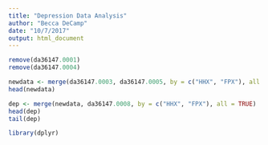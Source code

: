 ```yaml
---
title: "Depression Data Analysis"
author: "Becca DeCamp"
date: "10/7/2017"
output: html_document
---
```


```r
remove(da36147.0001)
remove(da36147.0004)

newdata <- merge(da36147.0003, da36147.0005, by = c("HHX", "FPX"), all = TRUE)
head(newdata)

dep <- merge(newdata, da36147.0008, by = c("HHX", "FPX"), all = TRUE)
head(dep)
tail(dep)

library(dplyr)
```

